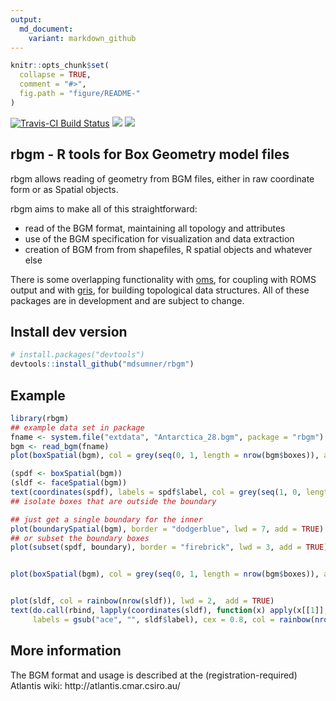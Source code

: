 ```yaml
---
output:
  md_document:
    variant: markdown_github
---
```


<!-- README.md is generated from README.Rmd. Please edit that file -->

```r
knitr::opts_chunk$set(
  collapse = TRUE,
  comment = "#>",
  fig.path = "figure/README-"
)
```
[![Travis-CI Build Status](https://travis-ci.org/mdsumner/rbgm.svg?branch=master)](https://travis-ci.org/mdsumner/rbgm)
[![](http://www.r-pkg.org/badges/version/rbgm)](http://www.r-pkg.org/pkg/rbgm)
[![](http://cranlogs.r-pkg.org/badges/rbgm)](http://www.r-pkg.org/pkg/rbgm)

## rbgm - R tools for Box Geometry model files

rbgm allows reading of geometry from BGM files, either in raw
coordinate form or as Spatial objects. 

rbgm aims to make all of this straightforward: 

* read of the BGM format, maintaining all topology and attributes
* use of the BGM specification for visualization and data extraction
* creation of BGM from from shapefiles, R spatial objects and whatever else

There is some overlapping functionality with [oms](https://github.com/mdsumner/oms), for coupling with ROMS output and with [gris](https://github.com/mdsumner/gris), for building
topological data structures. All of these packages are in development and are subject to change. 


## Install dev version

```r
# install.packages("devtools")
devtools::install_github("mdsumner/rbgm")
```

## Example

```r
library(rbgm)
## example data set in package
fname <- system.file("extdata", "Antarctica_28.bgm", package = "rbgm")
bgm <- read_bgm(fname)
plot(boxSpatial(bgm), col = grey(seq(0, 1, length = nrow(bgm$boxes)), alpha = 0.5))

(spdf <- boxSpatial(bgm))
(sldf <- faceSpatial(bgm))
text(coordinates(spdf), labels = spdf$label, col = grey(seq(1, 0, length = nrow(bgm$boxes))), cex = 0.8)
## isolate boxes that are outside the boundary

## just get a single boundary for the inner
plot(boundarySpatial(bgm), border = "dodgerblue", lwd = 7, add = TRUE)
## or subset the boundary boxes
plot(subset(spdf, boundary), border = "firebrick", lwd = 3, add = TRUE)


plot(boxSpatial(bgm), col = grey(seq(0, 1, length = nrow(bgm$boxes)), alpha = 0.5))


plot(sldf, col = rainbow(nrow(sldf)), lwd = 2,  add = TRUE)
text(do.call(rbind, lapply(coordinates(sldf), function(x) apply(x[[1]], 2, mean))), 
     labels = gsub("ace", "", sldf$label), cex = 0.8, col = rainbow(nrow(sldf)), pos = 3)

```


## More information

The BGM format and usage is described at the (registration-required) Atlantis wiki: http://atlantis.cmar.csiro.au/


